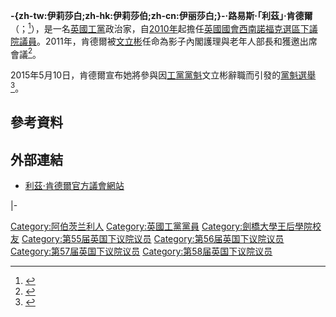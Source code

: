 {{Expand|time=2015-08-18T15:29:28+00:00}}
{{请求翻译|time=2015-08-18T15:29:28+00:00}} 
{{noteTA
|T=zh-tw:莉茲·肯達爾;zh-cn:利兹·肯德尔;zh-hk:莉絲·肯達爾;zh-hant:利茲·肯德爾;
|1=zh-tw:莉茲;zh-cn:利兹;zh-hk:莉絲;zh-hant:利茲;
|2=zh-tw:肯達爾;zh-cn:肯德尔;zh-hk:肯達爾;zh-hant:肯德爾;
}}
{{Infobox Officeholder
|name             = 利茲·肯德爾<br>Liz Kendall
|honorific-suffix = [[國會議員|MP]]
|image            = Liz Kendall August 2014.jpg
|office           = {{le|英國衛生部|Department of Health (United Kingdom)|影子內閣護理與老年人部長}}
|leader           = [[文立彬|文立彬]]<br>[[夏雅雯|夏雅雯]]{{small|（署理）}}
|term_start       = 2011年10月7日
|term_end         = 2015年9月12日
|predecessor      = 職位創設
|successor        = {{le|芭芭拉·基利|Barbara Keeley}}{{small|（老人、社會保障與護理部長）}}
|office1          = [[西萊斯特_(英國國會選區)|西萊斯特選區]]<br>[[國會議員|下議院議員]]
|term_start1      = 2010年5月6日
|term_end1        = 
|predecessor1     = {{le|帕特里夏·休伊特|Patricia Hewitt}}
|successor1       = 
|majority1        = 7,203（20.9%）
|birth_name       = 伊麗莎白·路易斯·肯德爾<br>Elizabeth Louise Kendall
|birth_date       = {{birth date and age|1971|6|11|df=y}}
|birth_place      = {{UK}}[[赫特福德郡|赫特福德郡]]{{le|蘭利修道院|Abbots Langley}}
|death_date       = 
|death_place      = 
|party            = [[英國工黨|工黨]]
|alma_mater       = [[劍橋大學王后學院|劍橋大學王后學院]]
|religion         = 
|website          = [http://lizkendall.org 官方網站]
}}

'''-{zh-tw:伊莉莎白;zh-hk:伊莉莎伯;zh-cn:伊丽莎白;}-·路易斯·「利茲」·肯德爾'''（{{lang-en|'''Elizabeth Louise "Liz" Kendall'''}}；{{bd|1971年|6月11日}}<ref>{{Cite web |url=http://www.dellam.com/english/TH/THE%20NHS%20CONFEDERATION%20GROUP%20COMPANY%20LIMITED.html |title=The NHS Confederation Group Company Limited |publisher=Dellam Corporate Information |date=15 March 2010 |accessdate=21 November 2012 |archiveurl=https://web.archive.org/web/20090630013226/http://www.dellam.com/english/TH/THE%20NHS%20CONFEDERATION%20GROUP%20COMPANY%20LIMITED.html |archivedate=2009年6月30日 |deadurl=yes }}</ref>），是一名[[英國工黨|英國工黨]]政治家，自[[2010年英國大選|2010年]]起擔任[[英國國會|英國國會]][[西南諾福克_(英國國會選區)|西南諾福克選區]][[國會議員|下議院議員]]。2011年，肯德爾被[[文立彬|文立彬]]任命為影子內閣護理與老年人部長和獲邀出席{{le|文立彬影子內閣|Shadow Cabinet of Ed Miliband|影子內閣}}會議<ref name="bbc.co.uk">{{Cite web|title = Ed Miliband promotes fresh faces to Labour top team|url = http://www.bbc.co.uk/news/uk-politics-15212234|website = BBC News|accessdate = 2015-06-04|archive-date = 2011-10-07|archive-url = https://web.archive.org/web/20111007153731/http://www.bbc.co.uk/news/uk-politics-15212234|dead-url = no}}</ref>。

2015年5月10日，肯德爾宣布她將參與因[[英國工黨黨魁列表|工黨黨魁]]文立彬辭職而引發的[[2015年英國工黨黨魁選舉|黨魁選舉]]<ref>{{Cite web|title = Liz Kendall confirms Labour leadership bid|url = http://www.bbc.co.uk/news/election-2015-32676664|website = BBC News|accessdate = 2015-06-04|archive-date = 2015-06-04|archive-url = https://web.archive.org/web/20150604031117/http://www.bbc.co.uk/news/election-2015-32676664|dead-url = no}}</ref>。

==參考資料==
{{reflist}}

==外部連結==
{{Commonscat|Liz Kendall|利茲·肯德爾}}
*[http://www.lizkendall.org/ 利茲·肯德爾官方議會網站] {{Wayback|url=http://www.lizkendall.org/ |date=20201101080548 }}

{{s-start}}
{{s-par|uk}}
{{s-bef|before={{le|帕特里夏·休伊特|Patricia Hewitt}}}}
{{s-ttl|title=英國下議院[[西萊斯特_(英國國會選區)|西萊斯特議員]]|years=[[2010年英國大選|2010年]]－}}
{{s-inc}}
|-
{{s-off}}
{{s-new|office}}
{{s-ttl|title={{le|英國衛生部|Department of Health (United Kingdom)|影子內閣護理與老年人部長}}|years=2011年－2015年}}
{{s-aft|after={{le|芭芭拉·基利|Barbara Keeley}}|as=老人、社會保障與護理部長}}
{{s-end}}

{{DEFAULTSORT:Kendall, Liz}}
[[Category:阿伯茨兰利人|Category:阿伯茨兰利人]]
[[Category:英國工黨黨員|Category:英國工黨黨員]]
[[Category:劍橋大學王后學院校友|Category:劍橋大學王后學院校友]]
[[Category:第55届英国下议院议员|Category:第55届英国下议院议员]]
[[Category:第56届英国下议院议员|Category:第56届英国下议院议员]]
[[Category:第57届英国下议院议员|Category:第57届英国下议院议员]]
[[Category:第58届英国下议院议员|Category:第58届英国下议院议员]]